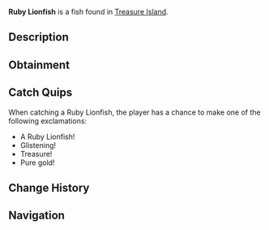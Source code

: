 {{FishInfobox
|image          = Ruby Lionfish.png
|rarity         = Legendary
|sea            = Second Sea
|location       = [[Treasure Island]]
|sublocation    = 
|sources        = Fishing Rod
|radar_location = 
|prog_speed     = -45
|xp             = 7500
|weather        = 
|time           = 
|season         = 
|bait           = Crystal Bananas
|base_weight    = 17
|base_value     = 10800
|weight_range   = 11.5
|base_chance    = 15
|base_resil     = 25
}}
'''Ruby Lionfish''' is a {{Rarity|Legendary}} fish found in [[Treasure Island]].

== Description ==
{{Description|A gleam from the sea's most coveted chests.|Bestiary Entry}}

== Obtainment ==
{{Description|Hidden where treasure resides.|Bestiary Hint}}
{{Fish Availability|
Treasure Island
|top_rods      = 
Steady Rod\31479.31\42367.63;
Frostfire Rod\29451.04\40889.02;
Free Spirit Rod\27854.72\76048.02;
Magma Rod\27754.7\40167.13;
Krampus's Rod\27703.92\38615.42;
Plastic Rod\27394.2\42535.27;
Astralhook Rod\24716.27\74316.51;
Great Rod of Oscar\26226.58\73626.41;
Carrot Rod\22012.03\70203.44;
Fang of the Eclipse\20969.23\70035.12;
Lucky Rod\11916.58\45348.67;
Fungal Rod\10827.44\44461.62;
Antler Rod\10682.63\43866.97;
Trident Rod\20287.31\58645.9;
Verdant Shear Rod\19004.66\68315;
Blazebringer Rod\18314.12\60513.51;
No-Life Rod\13534.18\42586.2;
Ethereal Prism Rod\12738.99\41762.49;
Seraphic Rod\12615.79\42367.5;
Rod Of The Exalted One\11835.68\39316.62;
Rod Of The Forgotten Fang\11822.54\39813.94;
Challenger's Rod\11735.74\40321.87;
Rod Of The Depths\11488.81\39018.64;
Depthseeker Rod\11150.86\39257.01;
Volcanic Rod\11120.92\38669.68;
Zeus Rod\11047.15\38413.16;
Avalanche Rod\11014.68\38826.58
|recommended   = Free Spirit Rod
}}

== Catch Quips ==
When catching a Ruby Lionfish, the player has a chance to make one of the following exclamations:
* A Ruby Lionfish!
* Glistening!
* Treasure!
* Pure gold!

== Change History ==
{{Change History|{{subst:Current Version}}}}

== Navigation ==
{{Fish Navbox|Treasure Island}}
